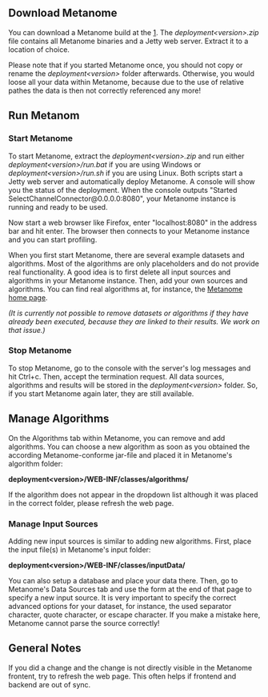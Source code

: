 == Download Metanome ==
You can download a Metanome build at the [https://hpi.de/naumann/sites/metanome/files]. The ''deployment&lt;version&gt;.zip'' file contains all Metanome binaries and a Jetty web server. Extract it to a location of choice. 

Please note that if you started Metanome once, you should not copy or rename the ''deployment&lt;version&gt;'' folder afterwards. Otherwise, you would loose all your data within Metanome, because due to the use of relative pathes the data is then not correctly referenced any more!

== Run Metanom ==
=== Start Metanome ===
To start Metanome, extract the ''deployment&lt;version&gt;.zip'' and run either ''deployment&lt;version&gt;/run.bat'' if you are using Windows or ''deployment&lt;version&gt;/run.sh'' if you are using Linux. Both scripts start a Jetty web server and automatically deploy Metanome. A console will show you the status of the deployment. When the console outputs "Started SelectChannelConnector&#64;0.0.0.0:8080", your Metanome instance is running and ready to be used. 

Now start a web browser like Firefox, enter "localhost:8080" in the address bar and hit enter. The browser then connects to your Metanome instance and you can start profiling.

When you first start Metanome, there are several example datasets and algorithms. Most of the algorithms are only placeholders and do not provide real functionality. A good idea is to first delete all input sources and algorithms in your Metanome instance. Then, add your own sources and algorithms. You can find real algorithms at, for instance, the [https://hpi.de/naumann/projects/data-profiling-and-analytics/metanome-data-profiling.html Metanome home page].

''(It is currently not possible to remove datasets or algorithms if they have already been executed, because they are linked to their results. We work on that issue.)''

=== Stop Metanome ===
To stop Metanome, go to the console with the server's log messages and hit Ctrl+c. Then, accept the termination request. All data sources, algorithms and results will be stored in the ''deployment&lt;version&gt;'' folder. So, if you start Metanome again later, they are still available.

== Manage Algorithms ==
On the Algorithms tab within Metanome, you can remove and add algorithms. You can choose a new algorithm as soon as you obtained the according Metanome-conforme jar-file and placed it in Metanome's algorithm folder: 

'''deployment&lt;version&gt;/WEB-INF/classes/algorithms/'''

If the algorithm does not appear in the dropdown list although it was placed in the correct folder, please refresh the web page.

=== Manage Input Sources ===
Adding new input sources is similar to adding new algorithms. First, place the input file(s) in Metanome's input folder:

'''deployment&lt;version&gt;/WEB-INF/classes/inputData/'''

You can also setup a database and place your data there. Then, go to Metanome's Data Sources tab and use the form at the end of that page to specify a new input source. It is very important to specify the correct advanced options for your dataset, for instance, the used separator character, quote character, or escape character. If you make a mistake here, Metanome cannot parse the source correctly!

== General Notes ==
If you did a change and the change is not directly visible in the Metanome frontent, try to refresh the web page. This often helps if frontend and backend are out of sync. 
